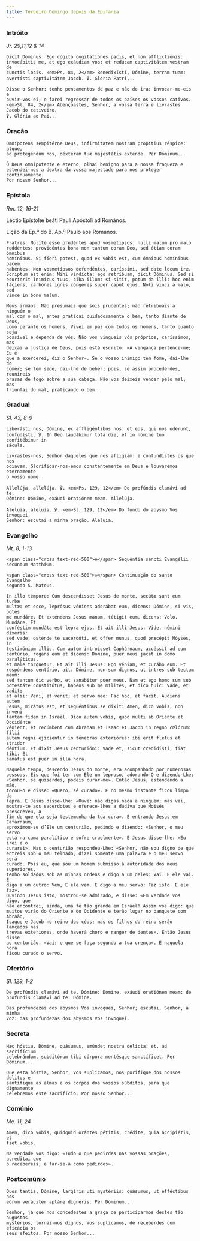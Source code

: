 ```yaml
---
title: Terceiro Domingo depois da Epifania
---
```


### Intróito

<em>Jr. 29,11,12 & 14</em>

<div class="side-by-side not-content">

    Dicit Dóminus: Ego cógito cogitatiónes pacis, et non afflictiónis:
    invocábitis me, et ego exáudiam vos: et redúcam captivitátem vestram de
    cunctis locis. <em>Ps. 84, 2</em> Benedixísti, Dómine, terram tuam:
    avertísti captivitátem Jacob. ℣. Gloria Patri...

    Disse o Senhor: tenho pensamentos de paz e não de ira: invocar-me-eis e
    ouvir-vos-ei; e farei regressar de todos os países os vossos cativos.
    <em>Sl. 84, 2</em> Abençoastes, Senhor, a vossa terra e livrastes Jacob do cativeiro.
    ℣. Glória ao Pai...

</div>

### Oração

<div class="side-by-side not-content">

    Omnípotens sempitérne Deus, infirmitatem nostram propítius réspice: atque,
    ad protegéndum nos, déxteram tuæ majestátis exténde. Per Dóminum...

    Ó Deus omnipotente e eterno, olhai benigno para a nossa fraqueza e
    estendei-nos a dextra da vossa majestade para nos proteger continuamente.
    Por nosso Senhor...

</div>

### Epístola

<em>Rm. 12, 16-21</em>

<div class="side-by-side not-content">

Léctio Epístolæ beáti Pauli Apóstoli ad Romános.

Lição da Ep.ª do B. Ap.º Paulo aos Romanos.

    Fratres: Nolíte esse prudéntes apud vosmetípsos: nulli malum pro malo
    reddéntes: providéntes bona non tantum coram Deo, sed étiam coram ómnibus
    homínibus. Si fíeri potest, quod ex vobis est, cum ómnibus homínibus pacem
    habéntes: Non vosmetípsos defendéntes, caríssimi, sed date locum iræ.
    Scriptum est enim: Mihi vindícta: ego retríbuam, dicit Dóminus. Sed si
    esuríerit inimícus tuus, ciba illum: si sitit, potum da illi: hoc enim
    fáciens, carbónes ignis cóngeres super caput ejus. Noli vinci a malo, sed
    vince in bono malum.

    Meus irmãos: Não presumais que sois prudentes; não retribuais a ninguém o
    mal com o mal; antes praticai cuidadosamente o bem, tanto diante de Deus,
    como perante os homens. Vivei em paz com todos os homens, tanto quanto seja
    possível e dependa de vós. Não vos vingueis vós próprios, caríssimos, mas
    deixai a justiça de Deus, pois está escrito: «A vingança pertence-me; Eu é
    que a exercerei, diz o Senhor». Se o vosso inimigo tem fome, dai-lhe de
    comer; se tem sede, dai-lhe de beber; pois, se assim procederdes, reunireis
    brasas de fogo sobre a sua cabeça. Não vos deixeis vencer pelo mal; mas
    triunfai do mal, praticando o bem.

</div>

### Gradual

<em>Sl. 43, 8-9</em>

<div class="side-by-side not-content">

    Liberásti nos, Dómine, ex affligéntibus nos: et eos, qui nos odérunt,
    confudísti. ℣. In Deo laudábimur tota die, et in nómine tuo confitébimur in
    sǽcula.

    Livrastes-nos, Senhor daqueles que nos afligiam: e confundistes os que nos
    odiavam. Glorificar-nos-emos constantemente em Deus e louvaremos eternamente
    o vosso nome.

    Allelúja, allelúja. ℣. <em>Ps. 129, 12</em> De profúndis clamávi ad te,
    Dómine: Dómine, exáudi oratiónem meam. Allelúja.

    Aleluia, aleluia. ℣. <em>Sl. 129, 12</em> Do fundo do abysmo Vos invoquei,
    Senhor: escutai a minha oração. Aleluia.

</div>

### Evangelho

<em>Mt. 8, 1-13</em>

<div class="side-by-side not-content">

    <span class="cross text-red-500">✠</span> Sequéntia sancti Evangélii
    secúndum Matthǽum.

    <span class="cross text-red-500">✠</span> Continuação do santo Evangelho
    segundo S. Mateus.

    In illo témpore: Cum descendísset Jesus de monte, secútæ sunt eum turbæ
    multæ: et ecce, leprósus véniens adorábat eum, dicens: Dómine, si vis, potes
    me mundáre. Et exténdens Jesus manum, tétigit eum, dicens: Volo. Mundáre. Et
    conféstim mundáta est lepra ejus. Et ait illi Jesus: Vide, némini díxeris:
    sed vade, osténde te sacerdóti, et offer munus, quod præcépit Móyses, in
    testimónium illis. Cum autem introísset Caphárnaum, accéssit ad eum
    centúrio, rogans eum et dicens: Dómine, puer meus jacet in domo paralýticus,
    et male torquetur. Et ait illi Jesus: Ego véniam, et curábo eum. Et
    respóndens centúrio, ait: Dómine, non sum dignus, ut intres sub tectum meum:
    sed tantum dic verbo, et sanábitur puer meus. Nam et ego homo sum sub
    potestáte constitútus, habens sub me mílites, et dico huic: Vade, et vadit;
    et alii: Veni, et venit; et servo meo: Fac hoc, et facit. Audiens autem
    Jesus, mirátus est, et sequéntibus se dixit: Amen, dico vobis, non inveni
    tantam fidem in Israël. Dico autem vobis, quod multi ab Oriénte et Occidénte
    vénient, et recúmbent cum Abraham et Isaac et Jacob in regno cœlórum: fílii
    autem regni ejiciéntur in ténebras exterióres: ibi erit fletus et stridor
    déntium. Et dixit Jesus centurióni: Vade et, sicut credidísti, fiat tibi. Et
    sanátus est puer in illa hora.

    Naquele tempo, descendo Jesus do monte, era acompanhado por numerosas
    pessoas. Eis que foi ter com Ele um leproso, adorando-O e dizendo-Lhe:
    «Senhor, se quiserdes, podeis curar-me». Então Jesus, estendendo a mão,
    tocou-o e disse: «Quero; sê curado». E no mesmo instante ficou limpo da
    lepra. E Jesus disse-lhe: «Ouve: não digas nada a ninguém; mas vai,
    mostra-te aos sacerdotes e oferece-lhes a dádiva que Moisés prescreveu, a
    fim de que ela seja testemunha da tua cura». E entrando Jesus em Cafarnaum,
    aproximou-se d’Ele um centurião, pedindo e dizendo: «Senhor, o meu servo
    está na cama paralítico e sofre cruelmente». E Jesus disse-lhe: «Eu irei e o
    curarei». Mas o centurião respondeu-Lhe: «Senhor, não sou digno de que
    entreis sob o meu telhado; dizei somente uma palavra e o meu servo será
    curado. Pois eu, que sou um homem submisso à autoridade dos meus superiores,
    tenho soldados sob as minhas ordens e digo a um deles: Vai. E ele vai. E
    digo a um outro: Vem, E ele vem. E digo a meu servo: Faz isto. E ele faz».
    Ouvindo Jesus isto, mostrou-se admirado, e disse: «Em verdade vos digo, que
    não encontrei, ainda, uma fé tão grande em Israel! Assim vos digo: que
    muitos virão do Oriente e do Ocidente e terão lugar no banquete com Abraão,
    Isaque e Jacob no reino dos céus; mas os filhos do reino serão lançados nas
    trevas exteriores, onde haverá choro e ranger de dentes». Então Jesus disse
    ao centurião: «Vai; e que se faça segundo a tua crença». E naquela hora
    ficou curado o servo.

</div>

### Ofertório

<em>Sl. 129, 1-2</em>

<div class="side-by-side not-content">

    De profúndis clamávi ad te, Dómine: Dómine, exáudi oratiónem meam: de
    profúndis clamávi ad te. Dómine.

    Das profundezas dos abysmos Vos invoquei, Senhor; escutai, Senhor, a minha
    voz: das profundezas dos abysmos Vos invoquei.

</div>

### Secreta

<div class="side-by-side not-content">

    Hæc hóstia, Dómine, quǽsumus, emúndet nostra delícta: et, ad sacrifícium
    celebrándum, subditórum tibi córpora mentésque sanctíficet. Per Dóminum...

    Que esta hóstia, Senhor, Vos suplicamos, nos purifique dos nossos delitos e
    santifique as almas e os corpos dos vossos súbditos, para que dignamente
    celebremos este sacrifício. Por nosso Senhor...

</div>

### Comúnio

<em>Mc. 11, 24</em>

<div class="side-by-side not-content">

    Amen, dico vobis, quidquid orántes pétitis, crédite, quia accipiétis, et
    fiet vobis.

    Na verdade vos digo: «Tudo o que pedirdes nas vossas orações, acreditai que
    o recebereis; e far-se-á como pedirdes».

</div>

### Postcomúnio

<div class="side-by-side not-content">

    Quos tantis, Dómine, largíris uti mystériis: quǽsumus; ut efféctibus nos
    eórum veráciter aptáre dignéris. Per Dóminum...

    Senhor, já que nos concedestes a graça de participarmos destes tão augustos
    mystérios, tornai-nos dignos, Vos suplicamos, de receberdes com eficácia os
    seus efeitos. Por nosso Senhor...

</div>
